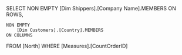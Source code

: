 SELECT
    NON EMPTY
        [Dim Shippers].[Company Name].MEMBERS
    ON ROWS,

    NON EMPTY
        [Dim Customers].[Country].MEMBERS
    ON COLUMNS
FROM [North]
WHERE 
    [Measures].[CountOrderID]